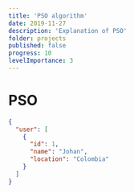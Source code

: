 ```yaml
---
title: 'PSO algorithm'
date: 2019-11-27
description: 'Explanation of PSO'
folder: projects
published: false
progress: 10
levelImportance: 3
---
```


# PSO

```json
{
  "user": [
    {
      "id": 1,
      "name": "Johan",
      "location": "Colombia"
    }
  ]
}
```

